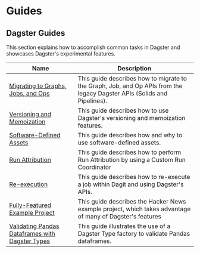 # Guides

## Dagster Guides

This section explains how to accomplish common tasks in Dagster and showcases Dagster's experimental features.

| Name                                                                                                               | Description                                                                                                             |
| ------------------------------------------------------------------------------------------------------------------ | ----------------------------------------------------------------------------------------------------------------------- |
| [Migrating to Graphs, Jobs, and Ops](/guides/dagster/graph_job_op)                                                 | This guide describes how to migrate to the Graph, Job, and Op APIs from the legacy Dagster APIs (Solids and Pipelines). |
| [Versioning and Memoization](/guides/dagster/memoization)                                                          | This guide describes how to use Dagster's versioning and memoization features. <Experimental />                         |
| [Software-Defined Assets](/guides/dagster/software-defined-assets)                                                 | This guide describes how and why to use software-defined assets. <Experimental />                                       |
| [Run Attribution](/guides/dagster/run-attribution)                                                                 | This guide describes how to perform Run Attribution by using a Custom Run Coordinator <Experimental />                  |
| [Re-execution](/guides/dagster/re-execution)                                                                       | This guide describes how to re-execute a job within Dagit and using Dagster's APIs.                                     |
| [Fully-Featured Example Project](/guides/dagster/example_project)                                                  | This guide describes the Hacker News example project, which takes advantage of many of Dagster's features               |
| [Validating Pandas Dataframes with Dagster Types](/guides/dagster/validating_pandas_dataframes_with_dagster_types) | This guide illustrates the use of a Dagster Type factory to validate Pandas dataframes.                                 |
